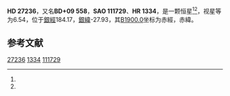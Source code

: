 {{Starbox begin
| name = HD 27236
}}
{{Starbox observe
| epoch = [[J2000.0|J2000.0]]
| constell = {{星座名待查}}<ref name=SIMBAD>{{cite web
 | url=http://simbad.u-strasbg.fr/simbad/sim-id?Ident=HR+1334
 | title=Pulsating variable Star
 | publisher=Centre de Données astronomiques de Strasbourg
 | work=SIMBAD
 | accessdate=2012-07-13
 | archive-date=2020-02-01
 | archive-url=https://web.archive.org/web/20200201064412/http://simbad.u-strasbg.fr/simbad/sim-id?Ident=HR+1334
 }}</ref><ref name=DATA>{{cite web
 | url=http://vizier.u-strasbg.fr/viz-bin/VizieR-5?-out.add=.&-source=5050&-corr=PK=HR&-out.max=9999&HR=1334
 | title=VizieR Detailed Page
 | accessdate=2012-07-13
 | archive-date=2016-03-04
 | archive-url=https://web.archive.org/web/20160304234705/http://vizier.u-strasbg.fr/viz-bin/VizieR-5?-out.add=.&-source=5050&-corr=PK=HR&-out.max=9999&HR=1334
 | dead-url=no
 }}</ref>
| 星官 = 
| ra = {{RA|4|18|24.5}}<ref name=SIMBAD /><ref name=DATA />
| dec = {{DEC|+9|29|12}}<ref name=SIMBAD /><ref name=DATA />
| appmag_v = 6.54<ref name=SIMBAD /><ref name=DATA />
}}
{{Starbox character
| class = A4III<ref name=SIMBAD /><ref name=DATA />
| b-v = 0.16<ref name=SIMBAD /><ref name=DATA />
| u-b = 0.17<ref name=SIMBAD /><ref name=DATA />
| r-i = <ref name=SIMBAD /><ref name=DATA />
| variable = 
}}
{{Starbox astrometry
| radial_v = 0.17
| prop_mo_ra = 28
| parallax = 
| p_error = 
}}
{{Starbox catalog
| names =BD+09 558，[[SAO星表|SAO]] 111729，[[HD星表|HD]] 27236，[[HR星表|HR]] 1334}}
{{Starbox reference |Simbad=HR+1334}}
{{Starbox end}}

'''HD 27236'''，又名'''BD+09 558'''，'''SAO 111729'''、'''HR 1334'''，是一颗恒星<ref name=SIMBAD /><ref name=DATA />，视星等为6.54，位于[[銀道座標系|銀經]]184.17，[[銀道座標系|銀緯]]-27.93，其[[B1900.0|B1900.0]]坐标为赤經{{RA|4|12|57.5}}，赤緯{{DEC|+9|-27.93|34}}。

== 参考文献 ==
{{reflist}}

{{star-stub}}

[[Category:HD和HDE天體|27236]]
[[Category:HR天體|1334]]
[[Category:SAO天體|111729]]